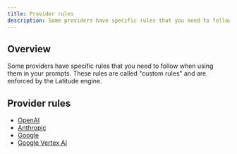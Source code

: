 ```yaml
---
title: Provider rules
description: Some providers have specific rules that you need to follow when using them in your prompts.
---
```


## Overview

Some providers have specific rules that you need to follow when using them in your prompts. These rules are called "custom rules" and are enforced by the Latitude engine.

## Provider rules
- [OpenAI](/guides/prompt-manager/provider-rules/openai)
- [Anthropic](/guides/prompt-manager/provider-rules/anthropic)
- [Google](/guides/prompt-manager/provider-rules/google)
- [Google Vertex AI](/guides/prompt-manager/provider-rules/vertex)
